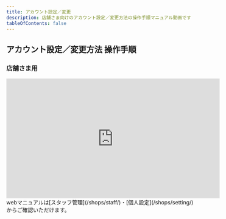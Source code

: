 ```yaml
---
title: アカウント設定／変更
description: 店舗さま向けのアカウント設定／変更方法の操作手順マニュアル動画です
tableOfContents: false
---
```


## アカウント設定／変更方法 操作手順



### 店舗さま用
<div class="movie-manual">
  <iframe width="560" height="315" src="https://www.youtube.com/embed/q8GeVgz6rUw?si=iS5lP6r9TZ-LuZY1" title="YouTube video player" frameborder="0" allow="accelerometer; autoplay; clipboard-write; encrypted-media; gyroscope; picture-in-picture; web-share" referrerpolicy="strict-origin-when-cross-origin" allowfullscreen></iframe>
</div>
webマニュアルは[スタッフ管理](/shops/staff/)・[個人設定](/shops/setting/)からご確認いただけます。  



